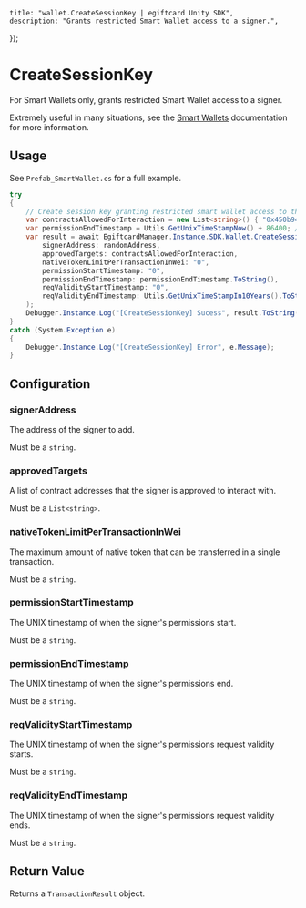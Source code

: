 
	title: "wallet.CreateSessionKey | egiftcard Unity SDK",
	description: "Grants restricted Smart Wallet access to a signer.",
});

# CreateSessionKey

For Smart Wallets only, grants restricted Smart Wallet access to a signer.

Extremely useful in many situations, see the [Smart Wallets](/unity/wallets/providers/account-abstraction) documentation for more information.

## Usage

See `Prefab_SmartWallet.cs` for a full example.

```csharp
try
{
    // Create session key granting restricted smart wallet access to the local wallet for 1 day
    var contractsAllowedForInteraction = new List<string>() { "0x450b943729Ddba196Ab58b589Cea545551DF71CC" }; // contracts the local wallet is allowed to interact with
    var permissionEndTimestamp = Utils.GetUnixTimeStampNow() + 86400; // 1 day from now
    var result = await EgiftcardManager.Instance.SDK.Wallet.CreateSessionKey(
        signerAddress: randomAddress,
        approvedTargets: contractsAllowedForInteraction,
        nativeTokenLimitPerTransactionInWei: "0",
        permissionStartTimestamp: "0",
        permissionEndTimestamp: permissionEndTimestamp.ToString(),
        reqValidityStartTimestamp: "0",
        reqValidityEndTimestamp: Utils.GetUnixTimeStampIn10Years().ToString()
    );
    Debugger.Instance.Log("[CreateSessionKey] Sucess", result.ToString());
}
catch (System.Exception e)
{
    Debugger.Instance.Log("[CreateSessionKey] Error", e.Message);
}
```

## Configuration

### signerAddress

The address of the signer to add.

Must be a `string`.

### approvedTargets

A list of contract addresses that the signer is approved to interact with.

Must be a `List<string>`.

### nativeTokenLimitPerTransactionInWei

The maximum amount of native token that can be transferred in a single transaction.

Must be a `string`.

### permissionStartTimestamp

The UNIX timestamp of when the signer's permissions start.

Must be a `string`.

### permissionEndTimestamp

The UNIX timestamp of when the signer's permissions end.

Must be a `string`.

### reqValidityStartTimestamp

The UNIX timestamp of when the signer's permissions request validity starts.

Must be a `string`.

### reqValidityEndTimestamp

The UNIX timestamp of when the signer's permissions request validity ends.

Must be a `string`.

## Return Value

Returns a `TransactionResult` object.

